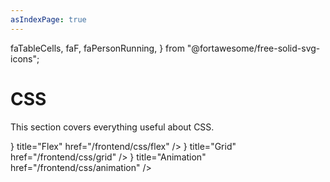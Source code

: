 ```yaml
---
asIndexPage: true
---
```


  faTableCells,
  faF,
  faPersonRunning,
} from "@fortawesome/free-solid-svg-icons";

# CSS

This section covers everything useful about CSS.

<Cards>
  <Cards.Card
    icon={<FontAwesomeIcon icon={faF} size="xs" />}
    title="Flex"
    href="/frontend/css/flex"
  />
  <Cards.Card
    icon={<FontAwesomeIcon icon={faTableCells} />}
    title="Grid"
    href="/frontend/css/grid"
  />
  <Cards.Card
    icon={<FontAwesomeIcon icon={faPersonRunning} />}
    title="Animation"
    href="/frontend/css/animation"
  />
</Cards>
